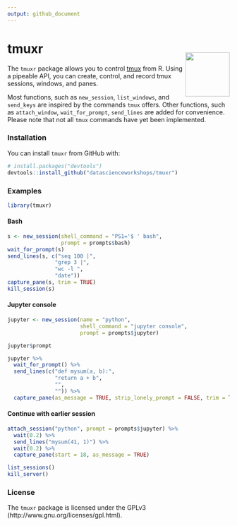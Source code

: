 ```yaml
---
output: github_document
---
```


<!-- README.md is generated from README.Rmd. Please edit that file -->

<img width="100px" src="https://datascienceworkshops.github.io/tmuxr/reference/figures/tmuxr.png" style="float: right; margin-top: 50px;" />

# tmuxr

The `tmuxr` package allows you to control [tmux](https://github.com/tmux/tmux/wiki) from R. 
Using a pipeable API, you can create, control, and record tmux sessions, windows, and panes.

Most functions, such as `new_session`, `list_windows`, and `send_keys` are inspired by the commands `tmux` offers. Other functions, such as `attach_window`, `wait_for_prompt`, `send_lines` are added for convenience. Please note that not all `tmux` commands have yet been implemented. 

### Installation

You can install `tmuxr` from GitHub with:

```R
# install.packages("devtools")
devtools::install_github("datascienceworkshops/tmuxr")
```

### Examples

```r
library(tmuxr)
```

#### Bash

```r
s <- new_session(shell_command = "PS1='$ ' bash",
                 prompt = prompts$bash)
wait_for_prompt(s)
send_lines(s, c("seq 100 |",
               "grep 3 |",
               "wc -l ",
               "date"))
capture_pane(s, trim = TRUE)
kill_session(s)
```

<!-- #### Full screen capture -->

<!-- ```{r} -->
<!-- new_session() %>% -->
<!--   send_keys("htop") %>% -->
<!--   send_enter() %>% -->
<!--   wait(2) %>% -->
<!--   capture_pane(as_message = TRUE) %>% -->
<!--   send_keys("q") -->
<!-- ``` -->

#### Jupyter console

```r
jupyter <- new_session(name = "python",
                       shell_command = "jupyter console",
                       prompt = prompts$jupyter)

jupyter$prompt

jupyter %>%
  wait_for_prompt() %>%
  send_lines(c("def mysum(a, b):",
               "return a + b",
               "",
               "")) %>%
  capture_pane(as_message = TRUE, strip_lonely_prompt = FALSE, trim = TRUE)
```


<!-- #### Telnet -->

<!-- ```{r, cache=TRUE} -->
<!-- new_session(shell_command = "telnet", prompt = "^telnet>$") %>% -->
<!--   send_keys("open towel.blinkenlights.nl") %>% -->
<!--   send_enter() %>% -->
<!--   wait(26) %>% -->
<!--   capture_pane(as_message = TRUE) %>% -->
<!--   kill_session() -->
<!-- ``` -->

#### Continue with earlier session

```r
attach_session("python", prompt = prompts$jupyter) %>%
  wait(0.2) %>%
  send_lines("mysum(41, 1)") %>%
  wait(0.2) %>%
  capture_pane(start = 18, as_message = TRUE)
```

```r
list_sessions()
kill_server()
```

### License

The `tmuxr` package is licensed under the GPLv3 (http://www.gnu.org/licenses/gpl.html).
